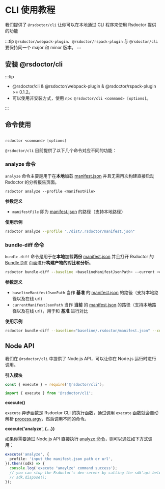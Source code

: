 # CLI 使用教程

我们提供了 `@rsdoctor/cli` 让你可以在本地通过 CLI 程序来使用 Rsdoctor 提供的功能

:::tip
`@rsdoctor/webpack-plugin`、`@rsdoctor/rspack-plugin` 与 `@rsdoctor/cli` 要保持同一个 major 和 minor 版本。
:::

## 安装 @rsdoctor/cli

:::tip

- @rsdoctor/cli & @rsdoctor/webpack-plugin & @rsdoctor/rspack-plugin >= 0.1.2。
- 可以使用非安装方式，使用 `npx @rsdoctor/cli <command> [options]`。

:::



<PackageManagerTabs command="add @rsdoctor/cli -D" />

## 命令使用

```linux

rsdoctor <command> [options]

```

`@rsdoctor/cli` 目前提供了以下几个命令对应不同的功能：

### analyze 命令

`analyze` 命令主要是用于在**本地**加载 [manifest.json](../../config/options/term.mdx) 并且无需再次构建直接启动 Rsdoctor 的分析报告页面。

```linux
rsdoctor analyze --profile <manifestFile>
```

**参数定义**

- `manifestFile` 即为 [manifest.json](../../config/options/term.mdx) 的路径（支持本地路径）

**使用示例**

```bash
rsdoctor analyze --profile "./dist/.rsdoctor/manifest.json"
```

### bundle-diff 命令

`bundle-diff` 命令是用于在**本地**加载**两份** [manifest.json](/config/options/term#manifestjson) 并且打开 Rsdoctor 的 [Bundle Diff](../usage/bundle-diff) 页面进行**构建产物的对比和分析**。

```bash
rsdoctor bundle-diff --baseline <baselineManifestJsonPath> --current <currentManifestJsonPath>
```

**参数定义**

- `baselineManifestJsonPath` 当作 **基准** 的 [manifest.json](/config/options/term#manifestjson) 的路径（支持本地路径以及在线 url）
- `currentManifestJsonPath` 当作 **当前** 的 [manifest.json](/config/options/term#manifestjson) 的路径（支持本地路径以及在线 url），用于和 **基准** 进行对比

**使用示例**

```bash
rsdoctor bundle-diff --baseline="baseline/.rsdoctor/manifest.json" --current="current/.rsdoctor/manifest.json"
```

## Node API

我们在 `@rsdoctor/cli` 中提供了 Node.js API，可以让你在 Node.js 运行时进行调用。

**引入模块**

<Tabs>

<Tab label="cjs">

```js
const { execute } = require('@rsdoctor/cli');
```

</Tab>

<Tab label="esm">

```js
import { execute } from '@rsdoctor/cli';
```

</Tab>

</Tabs>

**execute()**

`execute` 异步函数是 Rsdoctor CLI 的执行函数，通过调用 `execute` 函数就会自动解析 [process.argv](https://nodejs.org/dist/latest-v18.x/docs/api/process.html#processargv)，然后调用不同的命令。

**execute('analyze', \{...\})**

如果你需要通过 Node.js API 直接执行 [analyze 命令](#analyze-命令)，则可以通过如下方式调用：

```ts
execute('analyze', {
  profile: 'input the manifest.json path or url',
}).then((sdk) => {
  console.log('execute "anaylze" command success');
  // you can stop the Rsdoctor's dev-server by calling the sdk'api below:
  // sdk.dispose();
});
```
